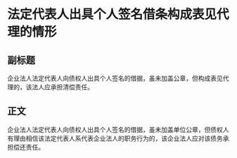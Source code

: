 # 法定代表人出具个人签名借条构成表见代理的情形
## 副标题
企业法人法定代表人向债权人出具个人签名的借据，虽未加盖公章，但构成表见代理的，该法人应承担清偿责任。
## 正文
企业法人法定代表人向债权人出具个人签名的借据，虽未加盖单位公章，但债权人有理由相信该法定代表人系代表企业法人的职务行为的，该企业法人应对该债务承担偿还责任。